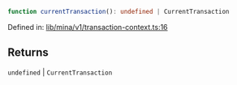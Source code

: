 ```ts
function currentTransaction(): undefined | CurrentTransaction
```

Defined in: [lib/mina/v1/transaction-context.ts:16](https://github.com/o1-labs/o1js/blob/df1ff77af12d7cbbed4a6167f02815fad4f0dceb/src/lib/mina/v1/transaction-context.ts#L16)

## Returns

`undefined` \| `CurrentTransaction`
